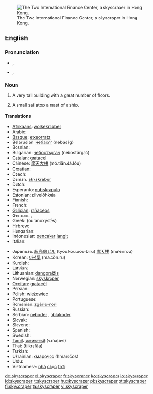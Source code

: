 {{wikipedia}}
[[Image:HK-2IFC-sj cropped.jpg|thumb|right|The Two International Finance Center, a skyscraper in Hong Kong.]]
==English==

===Pronunciation===
* {{a|RP}} {{IPA|/ˈskaɪˌskɹeɪpə/}}, {{SAMPA|/"skaI%skreIp@/}}
* {{a|GenAm}} {{IPA|/ˈskaɪˌskɹeɪpɚ/}}, {{SAMPA|/"skaI%skreIp@`/}}

===Noun===
{{en-noun}}

# A very tall building with a great number of floors.
# {{context|archaic}} A small sail atop a mast of a ship.

====Translations====
{{trans-top|tall building}}
* [[Afrikaans]]: [[wolkekrabber]]
* Arabic: {{Arab|[[ناطحة]]}} {{Arab|[[سحاب]]}}
* [[Basque]]: [[etxeorratz]]
* Belarusian: [[небасяг]] (nebasǎg)
* Bosnian: {{t-|bs|neboder}}
* Bulgarian: [[небостъргач]] (nebostărgač)
* [[Catalan]]: [[gratacel]] {{m}}
* Chinese: [[摩天大樓]] (mó.tiān.dà.lóu)
* Croatian: {{t-|hr|neboder|m|alt=nȅbodēr}}
* Czech: {{t-|cs|mrakodrap|m|m}}
* Danish: [[skyskraber]] {{c}}
* Dutch: {{t+|nl|wolkenkrabber|m}}
* Esperanto: [[nubskrapulo]]
* Estonian: [[pilvelõhkuja]]
* Finnish: {{t+|fi|pilvenpiirtäjä}}
* French: {{t+|fr|gratte-ciel|m}}
* [[Galician]]: [[rañaceos]] {{m}}
* German: {{t+|de|Wolkenkratzer|m}}, {{t+|de|Hochhaus|n}}
* Greek: {{t+|el|ουρανοξύστης|m|sc=Grek}} (ouranoxýstēs)
* Hebrew: {{t+|he|גורד שחקים|sc=Hebr}}
* Hungarian: {{t+|hu|felhőkarcoló}}
* Indonesian: [[pencakar]] [[langit]]
* Italian: {{t+|it|grattacielo|m}}
{{trans-mid}}
* Japanese: [[超高層ビル]] (tyou.kou.sou-biru) [[摩天楼]] (matenrou)
* Korean: [[마천루]] (ma.cŏn.ru)
* Kurdish: {{t+|ku|balexane|f}}
* Latvian: {{t+|lv|debesskrāpis|xs=Latvian}}
* Lithuanian: [[dangoraižis]]
* Norwegian: [[skyskraper]]
* [[Occitan]]: [[gratacèl]] {{m}}
* Persian: {{t+|fa|آسمانخراش|sc=fa-Arab|xs=Persian}}
* Polish: [[wieżowiec]]
* Portuguese: {{t-|pt|arranha-céu|m}}
* Romanian: [[zgârie-nori]]
* Russian: {{t+|ru|небоскрёб|m|tr=neboskrǒb|sc=Cyrl}}
* Serbian: [[neboder]] {{m}}, [[oblakoder]] {{m}}
* Slovak: {{t-|sk|mrakodrap|m}}
* Slovene: {{t+|sl|nebotičnik|m}}
* Spanish: {{t-|es|rascacielos|m}}
* Swedish: {{t+|sv|skyskrapa|c}}
* [[Tamil]]: [[வானளாவி]] (vāṅaḷāvi)
* Thai: {{Thai|[[ตึกระฟ้า]]}} (tiikrafâa)
* Turkish: {{t+|tr|gökdelen}}
* Ukrainian: [[хмарочос]] (hmaročos) {{m}}
* Urdu: {{ur-Arab|[[بلند]]}} {{ur-Arab|[[ترین]]}} {{ur-Arab|[[عمارات]]}}
* Vietnamese: [[nhà]] [[chọc]] [[trời]]
{{trans-bottom}}

{{trans-top|sail}}
{{trans-mid}}
{{trans-bottom}}

[[de:skyscraper]]
[[el:skyscraper]]
[[fr:skyscraper]]
[[ko:skyscraper]]
[[io:skyscraper]]
[[id:skyscraper]]
[[it:skyscraper]]
[[hu:skyscraper]]
[[pl:skyscraper]]
[[pt:skyscraper]]
[[fi:skyscraper]]
[[ta:skyscraper]]
[[vi:skyscraper]]